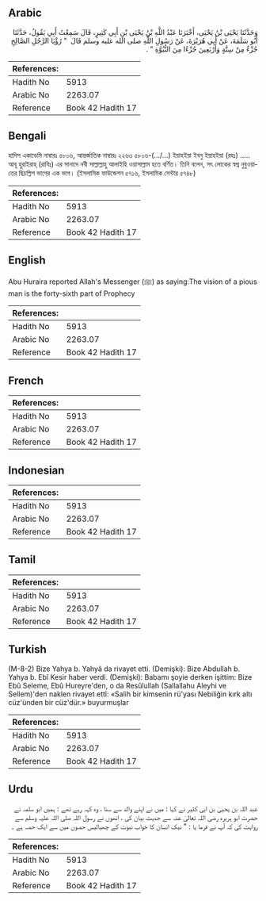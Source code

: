 ## Arabic


<div dir="rtl" lang="ar" style={{fontSize:'larger',backgroundColor:'#f8f9fa',padding:20}}>
وَحَدَّثَنَا يَحْيَى بْنُ يَحْيَى، أَخْبَرَنَا عَبْدُ اللَّهِ بْنُ يَحْيَى بْنِ أَبِي كَثِيرٍ، قَالَ سَمِعْتُ أَبِي يَقُولُ، حَدَّثَنَا أَبُو سَلَمَةَ، عَنْ أَبِي هُرَيْرَةَ، عَنْ رَسُولِ اللَّهِ صلى الله عليه وسلم قَالَ ‏ "‏ رُؤْيَا الرَّجُلِ الصَّالِحِ جُزْءٌ مِنْ سِتَّةٍ وَأَرْبَعِينَ جُزْءًا مِنَ النُّبُوَّةِ ‏"‏ ‏.‏
</div>
<div style={{backgroundColor:'#f8f9fa',padding:20, marginBottom: 10}}><table> <thead> <tr> <th>References:</th> <th></th> </tr> </thead> <tbody><tr><td>Hadith No</td><td>5913</td></tr><tr><td>Arabic No</td><td>2263.07</td></tr><tr><td>Reference</td><td>Book 42 Hadith 17</td></tr></tbody></table></div>

## Bengali


<div dir="ltr" lang="bn" style={{fontSize:'larger',backgroundColor:'#f8f9fa',padding:20}}>
হাদিস একাডেমি নাম্বারঃ ৫৮০৬, আন্তর্জাতিক নাম্বারঃ ২২৬৩ ৫৮০৬-(.../...) ইয়াহইয়া ইবনু ইয়াহইয়া (রহঃ) ..... আবূ হুরাইরাহ্ (রাযিঃ) এর সানাদে নবী সাল্লাল্লাহু আলাইহি ওয়াসাল্লাম হতে বর্ণিত। তিনি বলেন, সৎ লোকের স্বপ্ন নুবুওয়াতের ছিচল্লিশ ভাগের এক ভাগ। (ইসলামিক ফাউন্ডেশন ৫৭১৬, ইসলামিক সেন্টার ৫৭৪৮)
</div>
<div style={{backgroundColor:'#f8f9fa',padding:20, marginBottom: 10}}><table> <thead> <tr> <th>References:</th> <th></th> </tr> </thead> <tbody><tr><td>Hadith No</td><td>5913</td></tr><tr><td>Arabic No</td><td>2263.07</td></tr><tr><td>Reference</td><td>Book 42 Hadith 17</td></tr></tbody></table></div>

## English


<div dir="ltr" lang="en" style={{fontSize:'larger',backgroundColor:'#f8f9fa',padding:20}}>
Abu Huraira reported Allah's Messenger (ﷺ) as saying:The vision of a pious man is the forty-sixth part of Prophecy
</div>
<div style={{backgroundColor:'#f8f9fa',padding:20, marginBottom: 10}}><table> <thead> <tr> <th>References:</th> <th></th> </tr> </thead> <tbody><tr><td>Hadith No</td><td>5913</td></tr><tr><td>Arabic No</td><td>2263.07</td></tr><tr><td>Reference</td><td>Book 42 Hadith 17</td></tr></tbody></table></div>

## French


<div dir="ltr" lang="fr" style={{fontSize:'larger',backgroundColor:'#f8f9fa',padding:20}}>

</div>
<div style={{backgroundColor:'#f8f9fa',padding:20, marginBottom: 10}}><table> <thead> <tr> <th>References:</th> <th></th> </tr> </thead> <tbody><tr><td>Hadith No</td><td>5913</td></tr><tr><td>Arabic No</td><td>2263.07</td></tr><tr><td>Reference</td><td>Book 42 Hadith 17</td></tr></tbody></table></div>

## Indonesian


<div dir="ltr" lang="id" style={{fontSize:'larger',backgroundColor:'#f8f9fa',padding:20}}>

</div>
<div style={{backgroundColor:'#f8f9fa',padding:20, marginBottom: 10}}><table> <thead> <tr> <th>References:</th> <th></th> </tr> </thead> <tbody><tr><td>Hadith No</td><td>5913</td></tr><tr><td>Arabic No</td><td>2263.07</td></tr><tr><td>Reference</td><td>Book 42 Hadith 17</td></tr></tbody></table></div>

## Tamil


<div dir="ltr" lang="ta" style={{fontSize:'larger',backgroundColor:'#f8f9fa',padding:20}}>

</div>
<div style={{backgroundColor:'#f8f9fa',padding:20, marginBottom: 10}}><table> <thead> <tr> <th>References:</th> <th></th> </tr> </thead> <tbody><tr><td>Hadith No</td><td>5913</td></tr><tr><td>Arabic No</td><td>2263.07</td></tr><tr><td>Reference</td><td>Book 42 Hadith 17</td></tr></tbody></table></div>

## Turkish


<div dir="ltr" lang="tr" style={{fontSize:'larger',backgroundColor:'#f8f9fa',padding:20}}>
(M-8-2) Bize Yahya b. Yahyâ da rivayet etti. (Demişki): Bize Abdullah b. Yahya b. Ebî Kesir haber verdi. (Demişki): Babamı şoyie derken işittim: Bize Ebû Seleme, Ebû Hureyre'den, o da Resûlullah (Sallallahu Aleyhi ve Sellem)'den naklen rivayet ettî: «Salih bir kimsenin rü'yası Nebiliğin kırk altı cüz'ünden bir cüz'dür.» buyurmuşlar
</div>
<div style={{backgroundColor:'#f8f9fa',padding:20, marginBottom: 10}}><table> <thead> <tr> <th>References:</th> <th></th> </tr> </thead> <tbody><tr><td>Hadith No</td><td>5913</td></tr><tr><td>Arabic No</td><td>2263.07</td></tr><tr><td>Reference</td><td>Book 42 Hadith 17</td></tr></tbody></table></div>

## Urdu


<div dir="rtl" lang="ur" style={{fontSize:'larger',backgroundColor:'#f8f9fa',padding:20}}>
عبد اللہ بن یحییٰ بن ابی کثیر نے کہا : میں نے اپنے والد سے سنا ، وہ کہہ رہے تھے : ہمیں ابو سلمہ نے حضرت ابو ہریرہ رضی اللہ تعالیٰ عنہ سے حدیث بیان کی ، انھوں نے رسول اللہ صلی اللہ علیہ وسلم سے روایت کی کہ آپ نے فرما یا : " نیک انسان کا خواب نبوت کے چھیالیس حصوں میں سے ایک حصہ ہے ۔
</div>
<div style={{backgroundColor:'#f8f9fa',padding:20, marginBottom: 10}}><table> <thead> <tr> <th>References:</th> <th></th> </tr> </thead> <tbody><tr><td>Hadith No</td><td>5913</td></tr><tr><td>Arabic No</td><td>2263.07</td></tr><tr><td>Reference</td><td>Book 42 Hadith 17</td></tr></tbody></table></div>